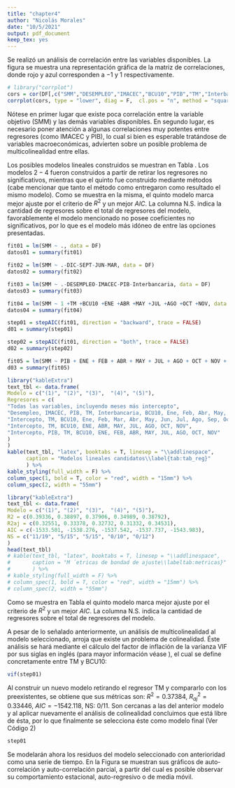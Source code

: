 ---
title: "chapter4"
author: "Nicolás Morales"
date: "10/5/2021"
output: pdf_document
keep_tex: yes
---

\section*{Modelamiento}

\subsection{Análisis de Correlación}
Se realizó un análisis de correlación entre las variables disponibles. La figura \ref{fig:corrplot} se muestra una representación gráfica de la matriz de correlaciones, donde rojo y azul corresponden a $-1$ y $1$ respectivamente.

```{r, echo = F}
# library("corrplot")
cors = cor(DF[,c("SMM","DESEMPLEO","IMACEC","BCU10","PIB","TM","Interbancaria")])
corrplot(cors, type = "lower", diag = F,  cl.pos = "n", method = "square")
```

Nótese en primer lugar que existe poca correlación entre la variable objetivo (SMM) y las demás variables disponibles. En segundo lugar, es necesario poner atención a algunas correlaciones muy potentes entre regresores (como IMACEC y PIB), lo cual si bien es esperable tratándose de variables macroeconómicas, advierten sobre un posible problema de multicolinealidad entre ellas. 

\subsection{Modelo lineal para SMM}

Los posibles modelos lineales construidos se muestran en Tabla \ref{tab:tab_reg}. Los modelos $2-4$ fueron construidos a partir de retirar los regresores no significativos, mientras que el quinto fue construido mediante métodos \textit{stepwise} (cabe mencionar que tanto el método \textit{both} como \textit{backward} entregaron como resultado el mismo modelo). Como se muestra en la misma, el quinto modelo marca mejor ajuste por el criterio de $R^2$ y un mejor $AIC$. La columna N.S. indica la cantidad de regresores \textbf{no significativos} sobre el total de regresores del modelo, favorablemente el modelo mencionado no posee coeficientes no significativos, por lo que es el modelo más idóneo de entre las opciones presentadas. 

```{r, include=FALSE}
fit01 = lm(SMM ~ ., data = DF)
datos01 = summary(fit01)

fit02 = lm(SMM ~ .-DIC-SEPT-JUN-MAR, data = DF)
datos02 = summary(fit02)

fit03 = lm(SMM ~ .-DESEMPLEO-IMACEC-PIB-Interbancaria, data = DF)
datos03 = summary(fit03)

fit04 = lm(SMM ~ 1 +TM +BCU10 +ENE +ABR +MAY +JUL +AGO +OCT +NOV, data = DF)
datos04 = summary(fit04)

step01 = stepAIC(fit01, direction = "backward", trace = FALSE)
d01 = summary(step01)

step02 = stepAIC(fit01, direction = "both", trace = FALSE)
d02 = summary(step02)

fit05 = lm(SMM ~ PIB + ENE + FEB + ABR + MAY + JUL + AGO + OCT + NOV + BCU10, data = DF)
d03 = summary(fit05)
```

```{r, echo=FALSE, eval=FALSE}
library("kableExtra")
text_tbl <- data.frame(
Modelo = c("(1)", "(2)", "(3)",  "(4)", "(5)"),
Regresores = c(
"Todas las variables, incluyendo meses más intercepto",
"Desempleo, IMACEC, PIB, TM, Interbancaria, BCU10, Ene, Feb, Abr, May, Jul, Ago, Oct, Nov",
"Intercepto, TM, BCU10, Ene, Feb, Mar, Abr, May, Jun, Jul, Ago, Sep, Oct, Nov, Dic",
"Intercepto, TM, BCU10, ENE, ABR, MAY, JUL, AGO, OCT, NOV",
"Intercepto, PIB, TM, BCU10, ENE, FEB, ABR, MAY, JUL, AGO, OCT, NOV"
)
)
kable(text_tbl, "latex", booktabs = T, linesep = "\\addlinespace", 
      caption = "Modelos lineales candidatos\\label{tab:tab_reg}"
      ) %>%
kable_styling(full_width = F) %>%
column_spec(1, bold = T, color = "red", width = "15mm") %>%
column_spec(2, width = "55mm")

```

```{r, echo=FALSE, eval=TRUE}
library("kableExtra")
text_tbl <- data.frame(
Modelo = c("(1)", "(2)", "(3)",  "(4)", "(5)"),
R2 = c(0.39336, 0.38897, 0.37906, 0.34989, 0.38792),
R2aj = c(0.32551, 0.33378, 0.32732, 0.31332, 0.34531),
AIC = c(-1533.501, -1538.276, -1537.542, -1537.737, -1543.983),
NS = c("11/19", "5/15", "5/15", "0/10", "0/12")
)
head(text_tbl)
# kable(text_tbl, "latex", booktabs = T, linesep = "\\addlinespace", 
#       caption = "M ́etricas de bondad de ajuste\\labeltab:metricas}"
#       ) %>%
# kable_styling(full_width = F) %>%
# column_spec(1, bold = T, color = "red", width = "15mm") %>%
# column_spec(2, width = "55mm")

```

Como se muestra en Tabla \ref{tab:metricas} el quinto modelo marca mejor ajuste por el criterio de $R^2$ y un mejor $AIC$. La columna N.S. indica la cantidad de regresores \textbf{no significativos} sobre el total de regresores del modelo. 



A pesar de lo señalado anteriormente, un análisis de multicolinealidad al modelo seleccionado, arroja que existe un problema de colinealidad. Éste análisis se hará mediante el cálculo del factor de inflación de la varianza VIF por sus siglas en inglés (para mayor información véase  \cite{seber2012linear}), el cual se define  concretamente entre TM y BCU10:

```{r}
vif(step01)
```

Al construir un nuevo modelo retirando el regresor TM y compararlo con los preexistentes, se obtiene que sus métricas son: $R^2 = 0.37384$, $R_{aj}^2 = 0.33446$, $AIC = -1542.118$, NS: $0/11$. Son cercanas a las del anterior modelo y al aplicar nuevamente el análisis de colinealidad concluimos que está libre de ésta,  por lo que finalmente se selecciona éste como modelo final (Ver Código 2)

```{r}
step01
```

\subsection{Modelo SARIMA para los residuos}

Se modelarán ahora los residuos del modelo seleccionado con anterioridad como una serie de tiempo. En la Figura \ref{fig:acf} se muestran sus gráficos de auto-correlación y auto-correlación parcial, a partir del cual es posible observar su comportamiento estacional, auto-regresivo o de media móvil.


